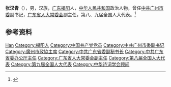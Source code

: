 '''张汉青'''（{{bd|1931年|11月|}}），男，汉族，[[广东|广东]][[揭阳|揭阳]]人，[[中华人民共和国|中华人民共和国]]政治人物，曾任[[中共广州市委|中共广州市委]]副书记，[[广东省人大常委会|广东省人大常委会]]副主任，第八、九届全国人大代表。<ref>{{Cite web|title=张汉青|url=https://www.gzzx.gov.cn/rdzt/SixtyAnniversary/wyfc/200911/t20091126_55789.htm|accessdate=2020-07-13|work=广州市政协|archive-date=2020-07-13|archive-url=https://web.archive.org/web/20200713145548/https://www.gzzx.gov.cn/rdzt/SixtyAnniversary/wyfc/200911/t20091126_55789.htm}}</ref>

== 参考资料 ==
{{reflist}}

{{中国人物小作品}}
{{中华人民共和国广州市正职领导人|nocat}}
{{Navboxes
| title  = 张汉青在[[中华诗词学会|中华诗词学会]]的职务
| list1  =
{{中华诗词学会第一届理事会}}
{{中华诗词学会第二届理事会}}
{{中华诗词学会第三届理事会}}
{{中华诗词学会第四届理事会}}
}}

{{Authority control}}
{{DEFAULTSORT:Zhang张}}
[[Category:张姓|Han]]
[[Category:揭阳人|Category:揭阳人]]
[[Category:中国共产党党员|Category:中国共产党党员]]
[[Category:中共广州市委副书记|Category:中共广州市委副书记]]
[[Category:廣州市政協主席|Category:廣州市政協主席]]
[[Category:中共广东省委副秘书长|Category:中共广东省委副秘书长]]
[[Category:中共广东省委办公厅主任|Category:中共广东省委办公厅主任]]
[[Category:广东省人大常委会副主任|Category:广东省人大常委会副主任]]
[[Category:第八届全国人大代表|Category:第八届全国人大代表]]
[[Category:第九届全国人大代表|Category:第九届全国人大代表]]
[[Category:中华诗词学会顾问|Category:中华诗词学会顾问]]